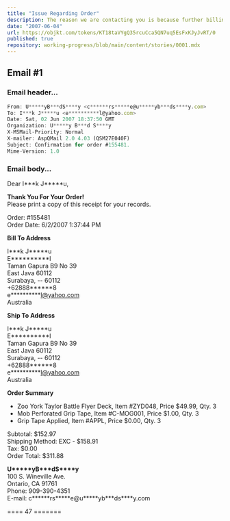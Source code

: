 ```yaml
---
title: "Issue Regarding Order"
description: The reason we are contacting you is because further billing information is needed to process your order.
date: "2007-06-04"
url: https://objkt.com/tokens/KT18taVYgQ35rcuCca5QN7uq5EsFxKJyJvRT/0
published: true
repository: working-progress/blob/main/content/stories/0001.mdx
---
```


## Email #1

### Email header...

```ts
From: U*****yB***dS****y <c******rs*****e@u*****yb***ds****y.com>
To: I***k J*****u <e**********l@yahoo.com>
Date: Sat, 02 Jun 2007 18:37:50 GMT
Organization: U*****y B***d S****y
X-MSMail-Priority: Normal
X-mailer: AspQMail 2.0 4.03 (QSM27E040F)
Subject: Confirmation for order #155481.
Mime-Version: 1.0
```

### Email body...

Dear I\*\*\*k J\*\*\*\*\*u,

**Thank You For Your Order!**\
Please print a copy of this receipt for your records.

Order: \#155481\
Order Date\: 6\/2\/2007 1\:37\:44 PM

**Bill To Address**

I\*\*\*k J\*\*\*\*\*u\
E\*\*\*\*\*\*\*\*\*\*l\
Taman Gapura B9 No 39\
East Java 60112\
Surabaya, -- 60112\
+62888\*\*\*\*\*\*8\
e\*\*\*\*\*\*\*\*\*\*l@yahoo.com\
Australia

**Ship To Address**

I\*\*\*k J\*\*\*\*\*u\
E\*\*\*\*\*\*\*\*\*\*l\
Taman Gapura B9 No 39\
East Java 60112\
Surabaya, -- 60112\
+62888\*\*\*\*\*\*8\
e\*\*\*\*\*\*\*\*\*\*l@yahoo.com\
Australia

**Order Summary**

- Zoo York Taylor Battle Flyer Deck, Item \#ZYD048, Price $49.99, Qty. 3
- Mob Perforated Grip Tape, Item \#C-MOG001, Price $1.00, Qty. 3
- Grip Tape Applied, Item \#APPL, Price $0.00, Qty. 3

Subtotal\: $152.97\
Shipping Method\: EXC - $158.91\
Tax\: $0.00\
Order Total\: $311.88

**U\*\*\*\*\*yB\*\*\*dS\*\*\*\*y**\
100 S. Wineville Ave.\
Ontario, CA 91761\
Phone\: 909-390-4351\
E-mail\: c\*\*\*\*\*\*rs\*\*\*\*\*e@u\*\*\*\*\*yb\*\*\*ds\*\*\*\*y.com

==== 47 =======